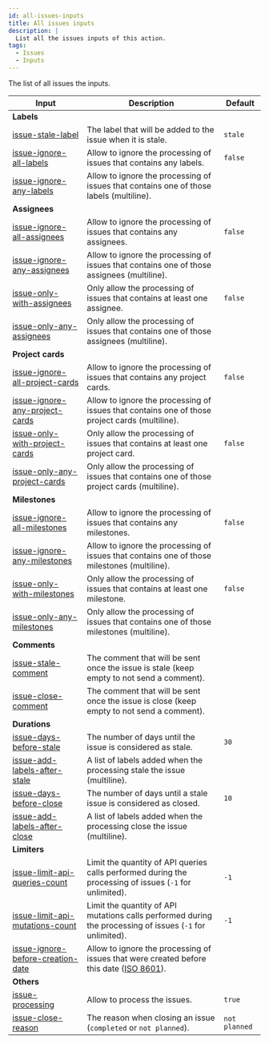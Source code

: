 ```yaml
---
id: all-issues-inputs
title: All issues inputs
description: |
  List all the issues inputs of this action.
tags:
  - Issues
  - Inputs
---
```


The list of all issues the inputs.

| Input                                                                        | Description                                                                                                                                     | Default       |
| ---------------------------------------------------------------------------- | ----------------------------------------------------------------------------------------------------------------------------------------------- | ------------- |
| **Labels**                                                                   |                                                                                                                                                 |               |
| [issue-stale-label](issue-stale-label-input)                                 | The label that will be added to the issue when it is stale.                                                                                     | `stale`       |
| [issue-ignore-all-labels](issue-ignore-all-labels-input)                     | Allow to ignore the processing of issues that contains any labels.                                                                              | `false`       |
| [issue-ignore-any-labels](issue-ignore-any-labels-input)                     | Allow to ignore the processing of issues that contains one of those labels (multiline).                                                         |               |
| **Assignees**                                                                |                                                                                                                                                 |               |
| [issue-ignore-all-assignees](issue-ignore-all-assignees-input)               | Allow to ignore the processing of issues that contains any assignees.                                                                           | `false`       |
| [issue-ignore-any-assignees](issue-ignore-any-assignees-input)               | Allow to ignore the processing of issues that contains one of those assignees (multiline).                                                      |               |
| [issue-only-with-assignees](issue-only-with-assignees-input)                 | Only allow the processing of issues that contains at least one assignee.                                                                        | `false`       |
| [issue-only-any-assignees](issue-only-any-assignees-input)                   | Only allow the processing of issues that contains one of those assignees (multiline).                                                           |               |
| **Project cards**                                                            |                                                                                                                                                 |               |
| [issue-ignore-all-project-cards](issue-ignore-all-project-cards-input)       | Allow to ignore the processing of issues that contains any project cards.                                                                       | `false`       |
| [issue-ignore-any-project-cards](issue-ignore-any-project-cards-input)       | Allow to ignore the processing of issues that contains one of those project cards (multiline).                                                  |               |
| [issue-only-with-project-cards](issue-only-with-project-cards-input)         | Only allow the processing of issues that contains at least one project card.                                                                    | `false`       |
| [issue-only-any-project-cards](issue-only-any-project-cards-input)           | Only allow the processing of issues that contains one of those project cards (multiline).                                                       |               |
| **Milestones**                                                               |                                                                                                                                                 |               |
| [issue-ignore-all-milestones](issue-ignore-all-milestones-input)             | Allow to ignore the processing of issues that contains any milestones.                                                                          | `false`       |
| [issue-ignore-any-milestones](issue-ignore-any-milestones-input)             | Allow to ignore the processing of issues that contains one of those milestones (multiline).                                                     |               |
| [issue-only-with-milestones](issue-only-with-milestones-input)               | Only allow the processing of issues that contains at least one milestone.                                                                       | `false`       |
| [issue-only-any-milestones](issue-only-any-milestones-input)                 | Only allow the processing of issues that contains one of those milestones (multiline).                                                          |               |
| **Comments**                                                                 |                                                                                                                                                 |               |
| [issue-stale-comment](issue-stale-comment-input)                             | The comment that will be sent once the issue is stale (keep empty to not send a comment).                                                       |               |
| [issue-close-comment](issue-close-comment-input)                             | The comment that will be sent once the issue is close (keep empty to not send a comment).                                                       |               |
| **Durations**                                                                |                                                                                                                                                 |               |
| [issue-days-before-stale](issue-days-before-stale-input)                     | The number of days until the issue is considered as stale.                                                                                      | `30`          |
| [issue-add-labels-after-stale](issue-add-labels-after-stale-input)           | A list of labels added when the processing stale the issue (multiline).                                                                         |               |
| [issue-days-before-close](issue-days-before-close-input)                     | The number of days until a stale issue is considered as closed.                                                                                 | `10`          |
| [issue-add-labels-after-close](issue-add-labels-after-close-input)           | A list of labels added when the processing close the issue (multiline).                                                                         |               |
| **Limiters**                                                                 |                                                                                                                                                 |               |
| [issue-limit-api-queries-count](issue-limit-api-queries-count-input)         | Limit the quantity of API queries calls performed during the processing of issues (`-1` for unlimited).                                         | `-1`          |
| [issue-limit-api-mutations-count](issue-limit-api-mutations-count-input)     | Limit the quantity of API mutations calls performed during the processing of issues (`-1` for unlimited).                                       | `-1`          |
| [issue-ignore-before-creation-date](issue-ignore-before-creation-date-input) | Allow to ignore the processing of issues that were created before this date ([ISO 8601](https://moment.github.io/luxon/#/parsing?id=iso-8601)). |               |
| **Others**                                                                   |                                                                                                                                                 |               |
| [issue-processing](issue-processing-input)                                   | Allow to process the issues.                                                                                                                    | `true`        |
| [issue-close-reason](issue-close-reason-input)                               | The reason when closing an issue (`completed` or `not planned`).                                                                                | `not planned` |
